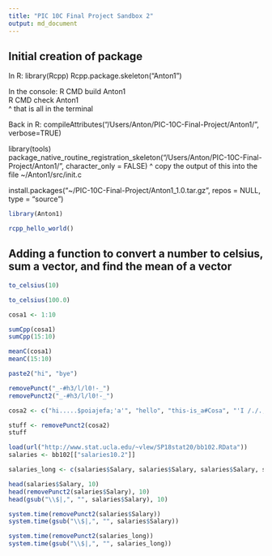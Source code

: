```yaml
---
title: "PIC 10C Final Project Sandbox 2"
output: md_document
---
```


## Initial creation of package

In R:
library(Rcpp)
Rcpp.package.skeleton("Anton1")  

In the console:
R CMD build Anton1  
R CMD check Anton1  
^ that is all in the terminal

Back in R:
compileAttributes("/Users/Anton/PIC-10C-Final-Project/Anton1/", verbose=TRUE)

library(tools)  
package_native_routine_registration_skeleton("/Users/Anton/PIC-10C-Final-Project/Anton1/", character_only = FALSE)
^ copy the output of this into the file ~/Anton1/src/init.c

install.packages("~/PIC-10C-Final-Project/Anton1_1.0.tar.gz", repos = NULL, type = "source")


```r
library(Anton1)

rcpp_hello_world()
```

## Adding a function to convert a number to celsius, sum a vector, and find the mean of a vector
```r
to_celsius(10)

to_celsius(100.0)
```

```r
cosa1 <- 1:10

sumCpp(cosa1)
sumCpp(15:10)

meanC(cosa1)
meanC(15:10)
```

```r
paste2("hi", "bye")

removePunct("_-#h3/l/l0!-_")
removePunct2("_-#h3/l/l0!-_")

cosa2 <- c("hi.....$poiajefa;'a'", "hello", "this-is_a#Cosa", "'I /./.,/dont*%$#% know@##@$}{ how|| to?><-=+_ type'")

stuff <- removePunct2(cosa2)
stuff
```

```r
load(url("http://www.stat.ucla.edu/~vlew/SP18stat20/bb102.RData"))
salaries <- bb102[["salaries10.2"]]

salaries_long <- c(salaries$Salary, salaries$Salary, salaries$Salary, salaries$Salary,salaries$Salary, salaries$Salary, salaries$Salary)

head(salaries$Salary, 10)
head(removePunct2(salaries$Salary), 10)
head(gsub("\\$|,", "", salaries$Salary), 10)

system.time(removePunct2(salaries$Salary))
system.time(gsub("\\$|,", "", salaries$Salary))

system.time(removePunct2(salaries_long))
system.time(gsub("\\$|,", "", salaries_long))
```












